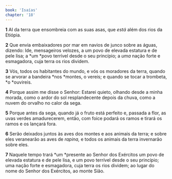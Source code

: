 ```yaml
---
book: 'Isaías'
chapter: '18'
---
```


**1** AI da terra que ensombreia com as suas asas, que _está_ além dos rios da Etiópia.

**2** Que envia embaixadores por mar em navios de junco sobre as águas, dizendo: Ide, mensageiros velozes, a um povo de elevada estatura e de pele lisa; a *um *povo terrível desde o seu princípio; a _uma_ nação forte e esmagadora, cuja terra os rios dividem.

**3** Vós, todos os habitantes do mundo, e vós os moradores da terra, quando se arvorar a bandeira *nos *montes, o vereis; e quando se tocar a trombeta, *o *ouvireis.

**4** Porque assim me disse o Senhor: Estarei quieto, olhando desde a minha morada, como o ardor do sol resplandecente depois da chuva, como a nuvem do orvalho no calor da sega.

**5** Porque antes da sega, quando já o fruto está perfeito e, passada a flor, as uvas verdes amadurecerem, então, com foice podará os ramos e tirará os ramos e os lançará fora.

**6** Serão deixados juntos às aves dos montes e aos animais da terra; e sobre eles veranearão as aves de _rapina,_ e todos os animais da terra invernarão sobre eles.

**7** Naquele tempo trará *um *presente ao Senhor dos Exércitos um povo de elevada estatura e de pele lisa, e um povo terrível desde o seu princípio; uma nação forte e esmagadora, cuja terra os rios dividem; ao lugar do nome do Senhor dos Exércitos, ao monte Sião.
